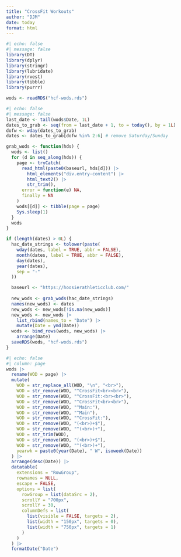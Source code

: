 ```yaml
---
title: "CrossFit Workouts"
author: "DJM"
date: today
format: html
---
```


```r
#| echo: false
#| message: false
library(DT)
library(dplyr)
library(stringr)
library(lubridate)
library(rvest)
library(tibble)
library(purrr)

wods <- readRDS("hcf-wods.rds")
```


```r
#| echo: false
#| message: false
last_date <- tail(wods$Date, 1L)
dates_to_grab <- seq(from = last_date + 1, to = today(), by = 1L)
dofw <- wday(dates_to_grab)
dates <- dates_to_grab[dofw %in% 2:6] # remove Saturday/Sunday

grab_wods <- function(hds) {
  wods <- list()
  for (d in seq_along(hds)) {
    page <- tryCatch(
      read_html(paste0(baseurl, hds[d])) |>
        html_elements("div.entry-content") |>
        html_text2() |>
        str_trim(),
      error = function(e) NA,
      finally = NA
    )
    wods[[d]] <- tibble(page = page)
    Sys.sleep(1)
  }
  wods
}

if (length(dates) > 0L) {
  hac_date_strings <- tolower(paste(
    wday(dates, label = TRUE, abbr = FALSE),
    month(dates, label = TRUE, abbr = FALSE),
    day(dates),
    year(dates),
    sep = "-"
  ))

  baseurl <- "https://hoosierathleticclub.com/"
  
  new_wods <- grab_wods(hac_date_strings)
  names(new_wods) <- dates
  new_wods <- new_wods[!is.na(new_wods)]
  new_wods <- new_wods |>
    list_rbind(names_to = "Date") |>
    mutate(Date = ymd(Date))
  wods <- bind_rows(wods, new_wods) |>
    arrange(Date)
  saveRDS(wods, "hcf-wods.rds")
}
```

```r
#| echo: false
#| column: page
wods |>
  rename(WOD = page) |>
  mutate(
    WOD = str_replace_all(WOD, "\n", "<br>"),
    WOD = str_remove(WOD, "^CrossFit<br><br>"),
    WOD = str_remove(WOD, "^CrossFit:<br><br>"),
    WOD = str_remove(WOD, "^CrossFit<br><br>"),
    WOD = str_remove(WOD, "^Main:"),
    WOD = str_remove(WOD, "^Main"),
    WOD = str_remove(WOD, "^CrossFit:"),
    WOD = str_remove(WOD, "(<br>)+$"),
    WOD = str_remove(WOD, "^(<br>)+"),
    WOD = str_trim(WOD),
    WOD = str_remove(WOD, "(<br>)+$"),
    WOD = str_remove(WOD, "^(<br>)+"),
    yearwk = paste0(year(Date), " W", isoweek(Date))
  ) |>
  arrange(desc(Date)) |>
  datatable(
    extensions = "RowGroup",
    rownames = NULL,
    escape = FALSE,
    options = list(
      rowGroup = list(dataSrc = 2),
      scrollY = "700px",
      scrollY = 30,
      columnDefs = list(
        list(visible = FALSE, targets = 2),
        list(width = "150px", targets = 0),
        list(width = "750px", targets = 1)
      )
    )
  ) |>
  formatDate("Date")
```

